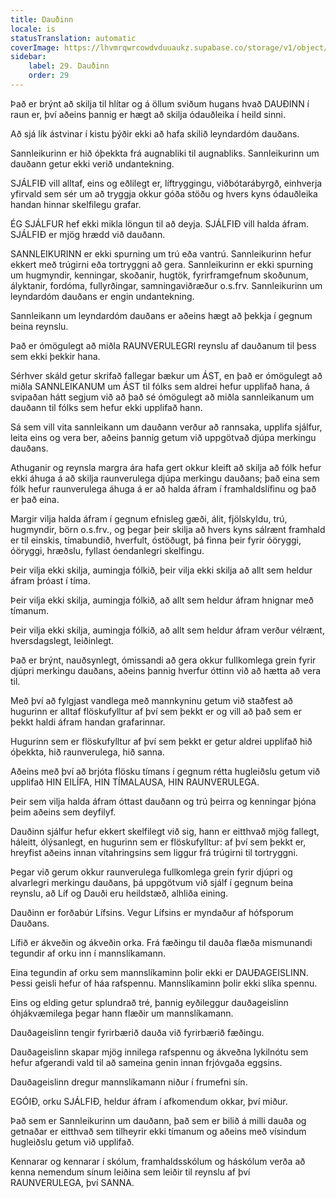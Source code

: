 ```yaml
---
title: Dauðinn
locale: is
statusTranslation: automatic
coverImage: https://lhvmrqwrcowdvduuaukz.supabase.co/storage/v1/object/public/strapi-uploads/small_cover-educacion-fundamental.webp-2d51a7828a2b1309555be27f7e2a61a0.webp
sidebar:
    label: 29. Dauðinn
    order: 29
---
```

Það er brýnt að skilja til hlítar og á öllum sviðum hugans hvað DAUÐINN í raun er, því aðeins þannig er hægt að skilja ódauðleika í heild sinni.

Að sjá lík ástvinar í kistu þýðir ekki að hafa skilið leyndardóm dauðans.

Sannleikurinn er hið óþekkta frá augnabliki til augnabliks. Sannleikurinn um dauðann getur ekki verið undantekning.

SJÁLFIÐ vill alltaf, eins og eðlilegt er, líftryggingu, viðbótarábyrgð, einhverja yfirvald sem sér um að tryggja okkur góða stöðu og hvers kyns ódauðleika handan hinnar skelfilegu grafar.

ÉG SJÁLFUR hef ekki mikla löngun til að deyja. SJÁLFIÐ vill halda áfram. SJÁLFIÐ er mjög hrædd við dauðann.

SANNLEIKURINN er ekki spurning um trú eða vantrú. Sannleikurinn hefur ekkert með trúgirni eða tortryggni að gera. Sannleikurinn er ekki spurning um hugmyndir, kenningar, skoðanir, hugtök, fyrirframgefnum skoðunum, ályktanir, fordóma, fullyrðingar, samningaviðræður o.s.frv. Sannleikurinn um leyndardóm dauðans er engin undantekning.

Sannleikann um leyndardóm dauðans er aðeins hægt að þekkja í gegnum beina reynslu.

Það er ómögulegt að miðla RAUNVERULEGRI reynslu af dauðanum til þess sem ekki þekkir hana.

Sérhver skáld getur skrifað fallegar bækur um ÁST, en það er ómögulegt að miðla SANNLEIKANUM um ÁST til fólks sem aldrei hefur upplifað hana, á svipaðan hátt segjum við að það sé ómögulegt að miðla sannleikanum um dauðann til fólks sem hefur ekki upplifað hann.

Sá sem vill vita sannleikann um dauðann verður að rannsaka, upplifa sjálfur, leita eins og vera ber, aðeins þannig getum við uppgötvað djúpa merkingu dauðans.

Athuganir og reynsla margra ára hafa gert okkur kleift að skilja að fólk hefur ekki áhuga á að skilja raunverulega djúpa merkingu dauðans; það eina sem fólk hefur raunverulega áhuga á er að halda áfram í framhaldslífinu og það er það eina.

Margir vilja halda áfram í gegnum efnisleg gæði, álit, fjölskyldu, trú, hugmyndir, börn o.s.frv., og þegar þeir skilja að hvers kyns sálrænt framhald er til einskis, tímabundið, hverfult, óstöðugt, þá finna þeir fyrir óöryggi, óöryggi, hræðslu, fyllast óendanlegri skelfingu.

Þeir vilja ekki skilja, aumingja fólkið, þeir vilja ekki skilja að allt sem heldur áfram þróast í tíma.

Þeir vilja ekki skilja, aumingja fólkið, að allt sem heldur áfram hnignar með tímanum.

Þeir vilja ekki skilja, aumingja fólkið, að allt sem heldur áfram verður vélrænt, hversdagslegt, leiðinlegt.

Það er brýnt, nauðsynlegt, ómissandi að gera okkur fullkomlega grein fyrir djúpri merkingu dauðans, aðeins þannig hverfur óttinn við að hætta að vera til.

Með því að fylgjast vandlega með mannkyninu getum við staðfest að hugurinn er alltaf flöskufylltur af því sem þekkt er og vill að það sem er þekkt haldi áfram handan grafarinnar.

Hugurinn sem er flöskufylltur af því sem þekkt er getur aldrei upplifað hið óþekkta, hið raunverulega, hið sanna.

Aðeins með því að brjóta flösku tímans í gegnum rétta hugleiðslu getum við upplifað HIN EILÍFA, HIN TÍMALAUSA, HIN RAUNVERULEGA.

Þeir sem vilja halda áfram óttast dauðann og trú þeirra og kenningar þjóna þeim aðeins sem deyfilyf.

Dauðinn sjálfur hefur ekkert skelfilegt við sig, hann er eitthvað mjög fallegt, háleitt, ólýsanlegt, en hugurinn sem er flöskufylltur: af því sem þekkt er, hreyfist aðeins innan vítahringsins sem liggur frá trúgirni til tortryggni.

Þegar við gerum okkur raunverulega fullkomlega grein fyrir djúpri og alvarlegri merkingu dauðans, þá uppgötvum við sjálf í gegnum beina reynslu, að Líf og Dauði eru heildstæð, alhliða eining.

Dauðinn er forðabúr Lífsins. Vegur Lífsins er myndaður af hófsporum Dauðans.

Lífið er ákveðin og ákveðin orka. Frá fæðingu til dauða flæða mismunandi tegundir af orku inn í mannslíkamann.

Eina tegundin af orku sem mannslíkaminn þolir ekki er DAUÐAGEISLINN. Þessi geisli hefur of háa rafspennu. Mannslíkaminn þolir ekki slíka spennu.

Eins og elding getur splundrað tré, þannig eyðileggur dauðageislinn óhjákvæmilega þegar hann flæðir um mannslíkamann.

Dauðageislinn tengir fyrirbærið dauða við fyrirbærið fæðingu.

Dauðageislinn skapar mjög innilega rafspennu og ákveðna lykilnótu sem hefur afgerandi vald til að sameina genin innan frjóvgaða eggsins.

Dauðageislinn dregur mannslíkamann niður í frumefni sín.

EGÓIÐ, orku SJÁLFIÐ, heldur áfram í afkomendum okkar, því miður.

Það sem er Sannleikurinn um dauðann, það sem er bilið á milli dauða og getnaðar er eitthvað sem tilheyrir ekki tímanum og aðeins með vísindum hugleiðslu getum við upplifað.

Kennarar og kennarar í skólum, framhaldsskólum og háskólum verða að kenna nemendum sínum leiðina sem leiðir til reynslu af því RAUNVERULEGA, því SANNA.

